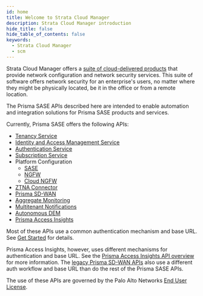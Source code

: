 ```yaml
---
id: home
title: Welcome to Strata Cloud Manager
description: Strata Cloud Manager introduction
hide_title: false
hide_table_of_contents: false
keywords:
  - Strata Cloud Manager
  - scm
---
```


Strata Cloud Manager offers a [suite of cloud-delivered products](https://docs.paloaltonetworks.com/strata-cloud-manager)
that provide network configuration and network
security services. This suite of software offers network security for an enterprise's users, no
matter where they might be physically located, be it in the office or from a remote location.

The Prisma SASE APIs described here are intended to enable automation and integration solutions for
Prisma SASE products and services.

Currently, Prisma SASE offers the following APIs:

- [Tenancy Service](/scm/api/tenancy/tenancy-api)
- [Identity and Access Management Service](/scm/api/iam/iam-api)
- [Authentication Service](/scm/api/auth/auth-api)
- [Subscription Service](/scm/api/subscription/subscription-api)
- Platform Configuration
  - [SASE](/scm/api/config/sase/operations/config-operations/)
  - [NGFW](/scm/api/config/ngfw/operations/config-operations/)
  - [Cloud NGFW](/scm/api/config/cloudngfw/operations/config-operations/)
- [ZTNA Connector](/access/api/ztna/ztna-connector-apis/)
- [Prisma SD-WAN](/sdwan/docs)
- [Aggregate Monitoring](/scm/docs/mt-monitor)
- [Multitenant Notifications](/scm/api/mt-notifications)
- [Autonomous DEM](/access/docs/adem)
- [Prisma Access Insights](/access/docs/insights)

Most of these APIs use a common authentication mechanism and base URL. See [Get Started](/scm/docs/getstarted) for details.

Prisma Access Insights, however, uses different mechanisms for authentication and base URL. See the
[Prisma Access Insights API overview](/access/docs/insights) for more information.
The [legacy Prisma SD-WAN APIs](/sdwan/docs)
also use a different auth workflow and base URL than do the rest of the Prisma
SASE APIs.

The use of these APIs are governed by the Palo Alto Networks
[End User License](https://www.paloaltonetworks.com/content/dam/pan/en_US/assets/pdf/legal/palo-alto-networks-end-user-license-agreement-eula.pdf).
